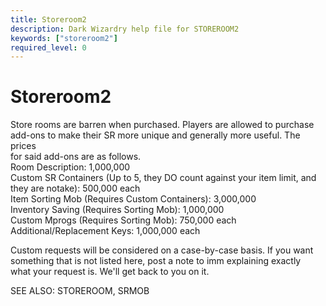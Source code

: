 ```yaml
---
title: Storeroom2
description: Dark Wizardry help file for STOREROOM2
keywords: ["storeroom2"]
required_level: 0
---
```


# Storeroom2

Store rooms are barren when purchased.  Players are allowed to purchase  
add-ons to make their SR more unique and generally more useful.  The prices  
for said add-ons are as follows.  
Room Description: 1,000,000  
Custom SR Containers (Up to 5, they DO count against your item limit, and  
they are notake): 500,000 each  
Item Sorting Mob (Requires Custom Containers): 3,000,000  
Inventory Saving (Requires Sorting Mob): 1,000,000  
Custom Mprogs (Requires Sorting Mob): 750,000 each  
Additional/Replacement Keys: 1,000,000 each  

Custom requests will be considered on a case-by-case basis.  If you want  
something that is not listed here, post a note to imm explaining exactly  
what your request is.  We'll get back to you on it.  

SEE ALSO: STOREROOM, SRMOB